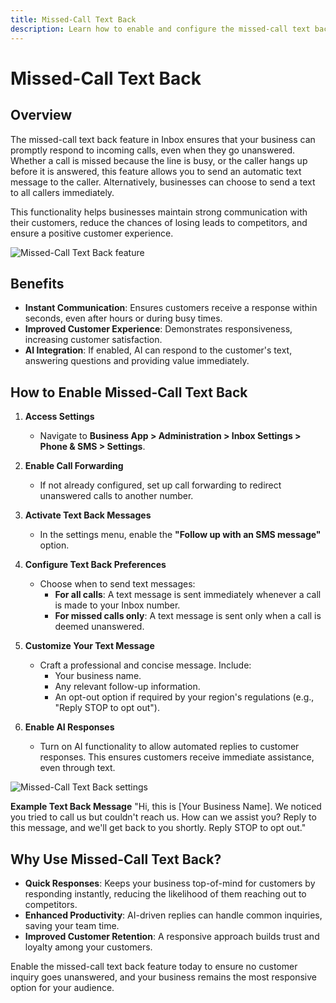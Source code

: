 ```yaml
---
title: Missed-Call Text Back
description: Learn how to enable and configure the missed-call text back feature in Inbox to respond to customers even when calls go unanswered.
---
```


# Missed-Call Text Back

## Overview

The missed-call text back feature in Inbox ensures that your business can promptly respond to incoming calls, even when they go unanswered. Whether a call is missed because the line is busy, or the caller hangs up before it is answered, this feature allows you to send an automatic text message to the caller. Alternatively, businesses can choose to send a text to all callers immediately.

This functionality helps businesses maintain strong communication with their customers, reduce the chances of losing leads to competitors, and ensure a positive customer experience.

<div style={{textAlign: 'center'}}>
  <img src="./img/business-app/missed-call-text-back/image1.jpg" alt="Missed-Call Text Back feature" />
</div>

## Benefits

- **Instant Communication**: Ensures customers receive a response within seconds, even after hours or during busy times.
- **Improved Customer Experience**: Demonstrates responsiveness, increasing customer satisfaction.
- **AI Integration**: If enabled, AI can respond to the customer's text, answering questions and providing value immediately.

## How to Enable Missed-Call Text Back

1. **Access Settings**
   - Navigate to **Business App > Administration > Inbox Settings > Phone & SMS > Settings**.

2. **Enable Call Forwarding** 
   - If not already configured, set up call forwarding to redirect unanswered calls to another number.

3. **Activate Text Back Messages**
   - In the settings menu, enable the **"Follow up with an SMS message"** option.

4. **Configure Text Back Preferences**
   - Choose when to send text messages:
     - **For all calls**: A text message is sent immediately whenever a call is made to your Inbox number.
     - **For missed calls only**: A text message is sent only when a call is deemed unanswered.

5. **Customize Your Text Message**
   - Craft a professional and concise message. Include:
     - Your business name.
     - Any relevant follow-up information.
     - An opt-out option if required by your region's regulations (e.g., "Reply STOP to opt out").

6. **Enable AI Responses** 
   - Turn on AI functionality to allow automated replies to customer responses. This ensures customers receive immediate assistance, even through text.

<div style={{textAlign: 'center'}}>
  <img src="./img/business-app/missed-call-text-back/image2.jpg" alt="Missed-Call Text Back settings" />
</div>

**Example Text Back Message** "Hi, this is [Your Business Name]. We noticed you tried to call us but couldn't reach us. How can we assist you? Reply to this message, and we'll get back to you shortly. Reply STOP to opt out."

## Why Use Missed-Call Text Back?

- **Quick Responses**: Keeps your business top-of-mind for customers by responding instantly, reducing the likelihood of them reaching out to competitors.
- **Enhanced Productivity**: AI-driven replies can handle common inquiries, saving your team time.
- **Improved Customer Retention**: A responsive approach builds trust and loyalty among your customers.

Enable the missed-call text back feature today to ensure no customer inquiry goes unanswered, and your business remains the most responsive option for your audience.